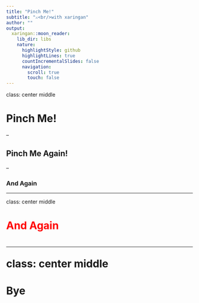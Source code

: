 ```yaml
---
title: "Pinch Me!"
subtitle: "⚔<br/>with xaringan"
author: ""
output:
  xaringan::moon_reader:
    lib_dir: libs
    nature:
      highlightStyle: github
      highlightLines: true
      countIncrementalSlides: false
      navigation:
        scroll: true
        touch: false
---
```


class: center middle

# Pinch Me!

--

## Pinch Me Again! 

--

### And Again

---

class: center middle

<h1 style="color: red;">And Again<h1>

---

class: center middle

# Bye